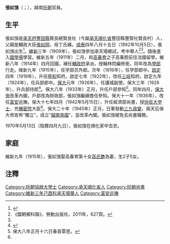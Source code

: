 '''張如嵿'''（{{vie|v='''Trương Như Đính'''|hn=張如嵿}}；{{bd|1892年|10月5日|1970年|5月13日}}），越南[[阮朝|阮朝]]官員。

==生平==
張如嵿是[[承天府_(越南)|承天府]][[豐田縣_(承天順化省)|豐田縣]]賢良總賢良社（今屬[[承天順化省|承天順化省]]豐田縣豐賢社賢良村）人，父親是輔政大臣[[張如岡|張如岡]]，母丁氏緣。[[成泰|成泰]]四年八月十五日（1892年10月5日），張如嵿出生<ref name=caoxuan>{{Cite web |url=http://www.caoxuan.com/read.php?Fl=00050100 |title=張如嵿 |access-date=2016-11-28 |archive-date=2021-06-12 |archive-url=https://web.archive.org/web/20210612172820/https://caoxuan.com/read.php?Fl=00050100 |dead-url=no }}</ref>。[[維新_(阮朝)|維新]]三年（1909年），張如嵿參加承天場鄉試，考中舉人<ref>《國朝鄉科錄》，勞動出版社，2011年，627頁。</ref><ref name=caoxuan/>。隨後進入[[國學場|國學場]]學習。維新五年（1911年）二月，和[[高春育|高春育]]之子高春腔前往法國留學。維新八年（1914年）四月回國，補任[[輔政府|輔政府]]承派，授翰林院編修銜，同年改為[[學部|學部]]行走。维新九年（1915年），任学部员外郎。次年（1916年），任学部郎中。[[啟定|啟定]]四年（1919年），升任[[寧和府|寧和]]知府。啟定七年（1922年），改任[[三岐府|三岐]]知府。啟定九年（1924年），任兵部郎中。[[保大_(阮朝)|保大]]元年（1926年），任護城副使。保大三年（1928年），升兵部侍郎<ref>{{Cite web |url=https://indomemoires.hypotheses.org/23395 |title=張如嵿 |access-date=2017-06-04 |archive-date=2021-04-11 |archive-url=https://web.archive.org/web/20210411122347/https://indomemoires.hypotheses.org/23395 |dead-url=no }}</ref>。保大八年（1933年）正月，升任戶部參知<ref>保大八年正月十六日春首覃恩。</ref>。同年四月，[[保大帝|保大帝]]改革內閣，戶部改為財政部，張如嵿繼續擔任參知。保大十一年（1936年），改任[[富安省|富安]]巡撫。保大十七年四月（1942年5月15日），升任經濟部尚書，授[[协佐大学士|协佐大学士]]，充[[機密院|機密院]]大臣<ref name=caoxuan/>。保大二十年（1945年）正月，日軍發動[[三九政變|三九政變]]，兩天后保大帝宣佈“獨立”，成立“[[越南帝國|越南帝國]]”，並改革內閣。張如嵿被免去尚書職務。

1970年5月13日（陰曆四月九日），張如嵿在順化家中去世。

==家庭==
維新九年（1915年），張如嵿娶高春育第十女[[高氏艷|高氏艷]]為妻，生2子5女。

==注釋==
{{reflist}}

[[Category:阮朝協辦大學士|Category:阮朝協辦大學士]]
[[Category:承天順化省人|Category:承天順化省人]]
[[Category:阮朝尚書|Category:阮朝尚書]]
[[Category:維新三年己酉科承天場舉人|Category:維新三年己酉科承天場舉人]]
[[Category:富安巡撫|Category:富安巡撫]]